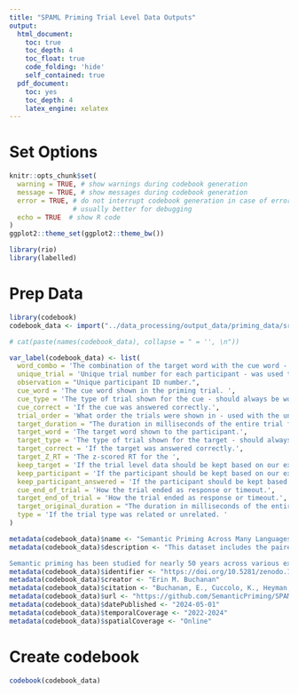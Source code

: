 ```yaml
---
title: "SPAML Priming Trial Level Data Outputs"
output:
  html_document:
    toc: true
    toc_depth: 4
    toc_float: true
    code_folding: 'hide'
    self_contained: true
  pdf_document:
    toc: yes
    toc_depth: 4
    latex_engine: xelatex
---
```


# Set Options

```r
knitr::opts_chunk$set(
  warning = TRUE, # show warnings during codebook generation
  message = TRUE, # show messages during codebook generation
  error = TRUE, # do not interrupt codebook generation in case of errors,
                # usually better for debugging
  echo = TRUE  # show R code
)
ggplot2::theme_set(ggplot2::theme_bw())

library(rio)
library(labelled)
```

# Prep Data

```r
library(codebook)
codebook_data <- import("../data_processing/output_data/priming_data/sr_prime_trials.csv")

# cat(paste(names(codebook_data), collapse = " = '', \n"))

var_label(codebook_data) <- list(
  word_combo = 'The combination of the target word with the cue word - used to help combine information across trials.', 
  unique_trial = 'Unique trial number for each participant - was used to help make sure the cue-target lined up correctly since they were presented sequentially.', 
  observation = "Unique participant ID number.",
  cue_word = 'The cue word shown in the priming trial. ', 
  cue_type = 'The type of trial shown for the cue - should always be word for priming trials.', 
  cue_correct = 'If the cue was answered correctly.', 
  trial_order = 'What order the trials were shown in - used with the unique_trial to line up trials.', 
  target_duration = "The duration in milliseconds of the entire trial from time shown to time end. This variable was set to NA if the trial was incorrectly answered, too long (3000+ms) or too short (<=160ms). The original duration is also preserved.",
  target_word = 'The target word shown to the participant.', 
  target_type = 'The type of trial shown for the target - should always be word for priming trials.', 
  target_correct = 'If the target was answered correctly.', 
  target_Z_RT = 'The z-scored RT for the ', 
  keep_target = 'If the trial level data should be kept based on our exclusion rules (not too long < 3000 ms, not too short > 160ms, correctly answered).', 
  keep_participant = 'If the participant should be kept based on our exclusion rules: must be 18 years old, saw at least 100 trials, correctly answered at least 80% of the trials SEEN.', 
  keep_participant_answered = 'If the participant should be kept based on our exclusion rules: must be 18 years old, saw at least 100 trials, correctly answered at least 80% of the trials ANSWERED.',
  cue_end_of_trial = 'How the trial ended as response or timeout.', 
  target_end_of_trial = 'How the trial ended as response or timeout.', 
  target_original_duration = "The duration in milliseconds of the entire trial from time shown to time end without our exclusions applied (i.e., all data).",
  type = 'If the trial type was related or unrelated. '
)

metadata(codebook_data)$name <- "Semantic Priming Across Many Languages Priming Level Trials"
metadata(codebook_data)$description <- "This dataset includes the paired trial level data for the priming trials in the SPAML study. The data has been taken from long format where each trial is one row of data, to semi-long format, wherein each paired trial is one line of data. For example if a cue was CAT and the target was DOG, the full trial data includes each as a separate row. This dataset pairs them together to denote which combinations were related and unrelated, as well as which words were targets and cues. 

Semantic priming has been studied for nearly 50 years across various experimental manipulations and theoretical frameworks. These studies provide insight into the cognitive underpinnings of semantic representations in both healthy and clinical populations; however, they have suffered from several issues including generally low sample sizes and a lack of diversity in linguistic implementations. Here, we will test the size and the variability of the semantic priming effect across ten languages by creating a large database of semantic priming values, based on an adaptive sampling procedure. Differences in response latencies between related word-pair conditions and unrelated word-pair conditions (i.e., difference score confidence interval is greater than zero) will allow quantifying evidence for semantic priming, whereas improvements in model fit with the addition of a random intercept for language will provide support for variability in semantic priming across languages."
metadata(codebook_data)$identifier <- "https://doi.org/10.5281/zenodo.10888833"
metadata(codebook_data)$creator <- "Erin M. Buchanan"
metadata(codebook_data)$citation <- "Buchanan, E., Cuccolo, K., Heyman, T., Iyer, A., Coles, N., Lewis Jr, N., Peters, K., van Berkel, N., Taylor, J., Van't Veer, A. E., Montefinese, M., Valentine, K. D., Maxwell, N., Türkan, B. N., Williams, G., Oliveros-Chacana, J. C., Röer, J., Fini, C., Acar, O., … Lewis, S. C. (2024). SemanticPriming/SPAML: SPAML v1 Data Release (v1.0.0) [Data set]. Zenodo. https://doi.org/10.5281/zenodo.10888833"
metadata(codebook_data)$url <- "https://github.com/SemanticPriming/SPAML/releases/"
metadata(codebook_data)$datePublished <- "2024-05-01"
metadata(codebook_data)$temporalCoverage <- "2022-2024" 
metadata(codebook_data)$spatialCoverage <- "Online" 
```

# Create codebook

```r
codebook(codebook_data)
```
